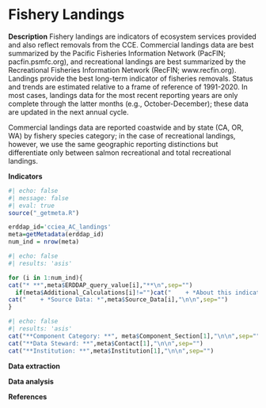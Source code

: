 # Fishery Landings

**Description** Fishery landings are indicators of ecosystem services provided and also reflect removals from the CCE. Commercial landings data are best summarized by the Pacific Fisheries Information Network (PacFIN; pacfin.psmfc.org), and recreational landings are best summarized by the Recreational Fisheries Information Network (RecFIN; www.recfin.org). Landings provide the best long-term indicator of fisheries removals. Status and trends are estimated relative to a frame of reference of 1991-2020. In most cases, landings data for the most recent reporting years are only complete through the latter months (e.g., October-December); these data are updated in the next annual cycle.

Commercial landings data are reported coastwide and by state (CA, OR, WA) by fishery species category; in the case of recreational landings, however, we use the same geographic reporting distinctions but differentiate only between salmon recreational and total recreational landings.

**Indicators**

```r
#| echo: false
#| message: false
#| eval: true
source("_getmeta.R")

erddap_id='cciea_AC_landings'
meta=getMetadata(erddap_id)
num_ind = nrow(meta)
```


```r
#| echo: false
#| results: 'asis'

for (i in 1:num_ind){
cat("* **",meta$ERDDAP_query_value[i],"**\n",sep="")
  if(meta$Additional_Calculations[i]!="")cat("    + *About this indicator: * ",meta$Additional_Calculations[i],"\n")
cat("    + *Source Data: *",meta$Source_Data[i],"\n\n",sep="")
}
```

```r
#| echo: false
#| results: 'asis'
cat("**Component Category: **", meta$Component_Section[1],"\n\n",sep="")
cat("**Data Steward: **",meta$Contact[1],"\n\n",sep="")
cat("**Institution: **",meta$Institution[1],"\n\n",sep="")

```

**Data extraction**

**Data analysis**
  
**References**